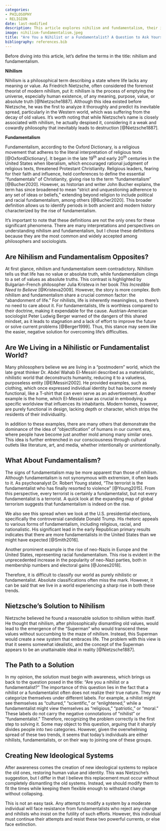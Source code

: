 ```yaml
---
categories:
- PHILOSOPHY
- RELIGION
date: last-modified
description: This article explores nihilism and fundamentalism, their impact on society, and Nietzsche's solution to nihilism. It suggests creating new, flexible ideologies to restore human value and identity, urging readers to reflect on their own beliefs.
image: nihilism-fundamentalism.jpeg
title: "Are You a Nihilist or a Fundamentalist? A Question to Ask Yourself Before It's Too Late"
bibliography: references.bib
---
```


Before diving into this article, let's define the terms in the title: nihilism and fundamentalism.

**Nihilism**

Nihilism is a philosophical term describing a state where life lacks any meaning or value. As Friedrich Nietzsche, often considered the foremost theorist of modern nihilism, put it: nihilism is the process of emptying the universe, especially human existence, of any meaning, purpose, value, or absolute truth [@Nietzsche1887]. Although this idea existed before Nietzsche, he was the first to analyze it thoroughly and predict its inevitable spread, particularly in the Western world, which was suffering from the decay of old values. It's worth noting that while Nietzsche's name is closely associated with nihilism, he actually despised it, considering it a weak and cowardly philosophy that inevitably leads to destruction [@Nietzsche1887].

**Fundamentalism**

Fundamentalism, according to the Oxford Dictionary, is a religious movement that adheres to the literal interpretation of religious texts [@OxfordDictionary]. It began in the late 19^th^ and early 20^th^ centuries in the United States when liberalism, which encouraged rational judgment of religious texts, threatened Protestant Christianity. Religious leaders, fearing for their faith and influence, held conferences to define the essential "fundamentals" of Christianity, giving rise to the term "fundamentalism" [@Bucher2020]. However, as historian and writer John Bucher explains, the term has since broadened to mean "strict and unquestioning adherence to any set of ideas or beliefs," extending beyond religion to include political and racial fundamentalism, among others [@Bucher2020]. This broader definition allows us to identify periods in both ancient and modern history characterized by the rise of fundamentalism.

It's important to note that these definitions are not the only ones for these significant phenomena. There are many interpretations and perspectives on understanding nihilism and fundamentalism, but I chose these definitions because they are the most common and widely accepted among philosophers and sociologists.

## Are Nihilism and Fundamentalism Opposites?

At first glance, nihilism and fundamentalism seem contradictory. Nihilism tells us that life has no value or absolute truth, while fundamentalism clings to a set of values as absolute truths. This contrast is highlighted by Bulgarian-French philosopher Julia Kristeva in her book *This Incredible Need to Believe* [@Kristeva2009]. However, the story is more complex. Both nihilism and fundamentalism share a crucial common factor: the "abandonment of life." For nihilists, life is inherently meaningless, so there's no need to care about it. For fundamentalists, life is worthless compared to their doctrine, making it expendable for the cause. Austrian-American sociologist Peter Ludwig Berger warned of the dangers of this shared mindset, as it leads to stagnation and a lack of effort to improve the future or solve current problems [@Berger1999]. Thus, this stance may seem like the easier, negative solution for overcoming life's difficulties.

## Are We Living in a Nihilistic or Fundamentalist World?

Many philosophers believe we are living in a "postmodern" world, which the late great thinker Dr. Abdel Wahab El-Messiri described as a materialistic, nihilistic world that deconstructs humanity, reducing it to a valueless, purposeless entity [@ElMessiri2002]. He provided examples, such as clothing, which once expressed individual identity but has become merely functional, like a T-shirt that can even serve as an advertisement. Another example is the home, which El-Messiri saw as crucial in embodying a specific worldview that influences its inhabitants. Modern homes, however, are purely functional in design, lacking depth or character, which strips the residents of their individuality.

In addition to these examples, there are many others that demonstrate the dominance of the idea of "objectification" of humans in our current era, where people have become just another mold among many similar ones. This idea is further entrenched in our consciousness through cultural outlets like literature, art, and media, whether intentionally or unintentionally.

## What About Fundamentalism?

The signs of fundamentalism may be more apparent than those of nihilism. Although fundamentalism is not synonymous with extremism, it often leads to it. As psychoanalyst Dr. Robert Young stated, "The terrorist is the fundamentalist who has finally resorted to violence" [@Young2015]. From this perspective, every terrorist is certainly a fundamentalist, but not every fundamentalist is a terrorist. A quick look at the expanding map of global terrorism suggests that fundamentalism is indeed on the rise.

We also see this spread when we look at the U.S. presidential elections, specifically the controversial candidate Donald Trump. His rhetoric appeals to various forms of fundamentalism, including religious, racial, and nationalistic. His significant lead in the early Republican primary results indicates that there are more fundamentalists in the United States than we might have expected [@Smith2016].

Another prominent example is the rise of neo-Nazis in Europe and the United States, representing racial fundamentalism. This rise is evident in the unprecedented increase in the popularity of neo-Nazi parties, both in membership numbers and electoral gains [@Jones2018].

Therefore, it is difficult to classify our world as purely nihilistic or fundamentalist. Absolute classifications often miss the mark. However, it can be said that we live in a world experiencing a sharp rise in both these trends.

## Nietzsche's Solution to Nihilism

Nietzsche believed he found a reasonable solution to nihilism within itself. He thought that nihilism, after philosophically dismantling old values, would lead to the emergence of the "Superman" who would transcend these values without succumbing to the maze of nihilism. Instead, this Superman would create a new system that embraces life. The problem with this view is that it seems somewhat idealistic, and the concept of the Superman appears to be an unattainable ideal in reality [@Nietzsche1887].

## The Path to a Solution

In my opinion, the solution must begin with awareness, which brings us back to the question posed in the title: "Are you a nihilist or a fundamentalist?" The importance of this question lies in the fact that a nihilist or a fundamentalist often does not realize their true nature. They may categorize themselves under different labels. For example, a nihilist might see themselves as "cultured," "scientific," or "enlightened," while a fundamentalist might view themselves as "religious," "patriotic," or "moral." These labels do not carry the negative connotations of "nihilist" or "fundamentalist." Therefore, recognizing the problem correctly is the first step to solving it. Some may object to this question, arguing that it sharply divides people into two categories. However, given the overwhelming spread of these two trends, it seems that today's individuals are either nihilists, fundamentalists, or on their way to joining one of these groups.

## Creating New Ideological Systems

After awareness comes the creation of new ideological systems to replace the old ones, restoring human value and identity. This was Nietzsche's suggestion, but I differ in that I believe this replacement must occur without completely dismantling the old systems. Instead, we should modify them to fit the times while keeping them flexible enough to withstand change without collapsing.

This is not an easy task. Any attempt to modify a system by a moderate individual will face resistance from fundamentalists who reject any change and nihilists who insist on the futility of such efforts. However, this individual must continue their attempts and resist these two powerful currents, or else face extinction.

